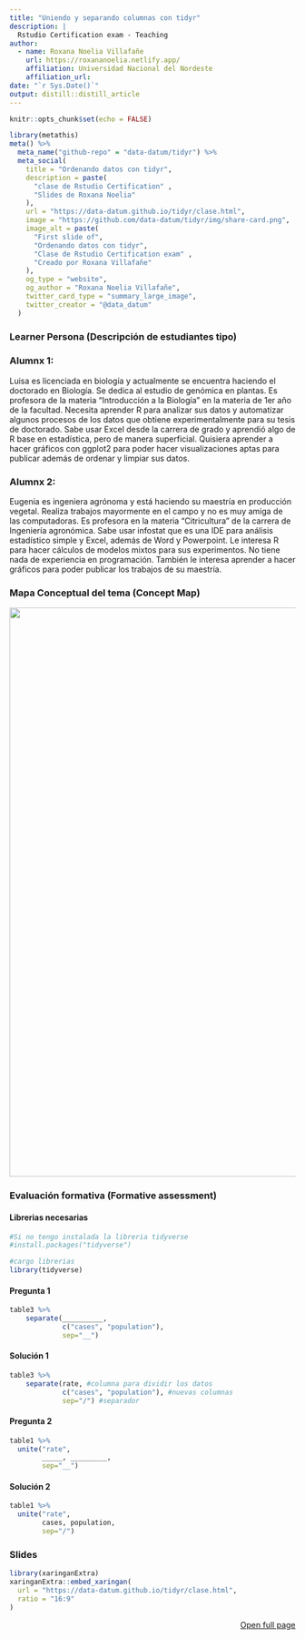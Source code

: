 ```yaml
---
title: "Uniendo y separando columnas con tidyr"
description: |
  Rstudio Certification exam - Teaching
author:
  - name: Roxana Noelia Villafañe 
    url: https://roxananoelia.netlify.app/
    affiliation: Universidad Nacional del Nordeste
    affiliation_url: 
date: "`r Sys.Date()`"
output: distill::distill_article
---
```


```r
knitr::opts_chunk$set(echo = FALSE)
```


<!-- inicio font awesome -->
<script src="https://kit.fontawesome.com/1f72d6921a.js" crossorigin="anonymous"></script>
<!-- final font awesome -->



```r
library(metathis)
meta() %>%
  meta_name("github-repo" = "data-datum/tidyr") %>% 
  meta_social(
    title = "Ordenando datos con tidyr",
    description = paste(
      "clase de Rstudio Certification" ,
      "Slides de Roxana Noelia"
    ),
    url = "https://data-datum.github.io/tidyr/clase.html",
    image = "https://github.com/data-datum/tidyr/img/share-card.png",
    image_alt = paste(
      "First slide of",
      "Ordenando datos con tidyr",
      "Clase de Rstudio Certification exam" ,
      "Creado por Roxana Villafañe"
    ),
    og_type = "website",
    og_author = "Roxana Noelia Villafañe",
    twitter_card_type = "summary_large_image",
    twitter_creator = "@data_datum"
  )
```

### Learner Persona (Descripción de estudiantes tipo)

### Alumnx 1:

Luisa es licenciada en biología y actualmente se encuentra haciendo el doctorado en Biología. Se dedica al estudio de genómica en plantas. Es profesora de la materia “Introducción a la Biología” en la materia de 1er año de la facultad. Necesita aprender R para analizar sus datos y automatizar algunos procesos de los datos que obtiene experimentalmente para su tesis de doctorado. Sabe usar Excel desde la carrera de grado y aprendió algo de R base en estadística, pero de manera superficial. Quisiera aprender a hacer gráficos con ggplot2 para poder hacer visualizaciones aptas para publicar además de ordenar y limpiar sus datos.


### Alumnx 2:

Eugenia es ingeniera agrónoma y está haciendo su maestría en producción vegetal. Realiza trabajos mayormente en el campo y no es muy amiga de las computadoras. Es profesora en la materia “Citricultura” de la carrera de Ingeniería agronómica. Sabe usar infostat que es una IDE para análisis estadístico simple y Excel, además de Word y Powerpoint. Le interesa R para hacer cálculos de modelos mixtos para sus experimentos. No tiene nada de experiencia en programación. También le interesa aprender a hacer gráficos para poder publicar los trabajos de su maestría.

### Mapa Conceptual del tema (Concept Map)

<img src="img/map.jpg" width="1000" />


### Evaluación formativa (Formative assessment)

#### Librerias necesarias

``` r
#Si no tengo instalada la libreria tidyverse
#install.packages("tidyverse")

#cargo librerias
library(tidyverse)

```


#### Pregunta 1
``` r
table3 %>%
    separate(__________, 
             c("cases", "population"), 
             sep="__")
```

#### Solución 1

``` r
table3 %>%
    separate(rate, #columna para dividir los datos
             c("cases", "population"), #nuevas columnas
             sep="/") #separador
```

#### Pregunta 2 

```r
table1 %>%
  unite("rate",
        _____, _________,
        sep="__")
```



#### Solución 2

```r
table1 %>%
  unite("rate",
        cases, population,
        sep="/")
```


### Slides



```r
library(xaringanExtra)
xaringanExtra::embed_xaringan(
  url = "https://data-datum.github.io/tidyr/clase.html",
  ratio = "16:9"
)
```


<p style="text-align:right;">[<i class="fas fa-external-link-alt"></i> Open full page](https://data-datum.github.io/tidyr/clase.html)</p>
